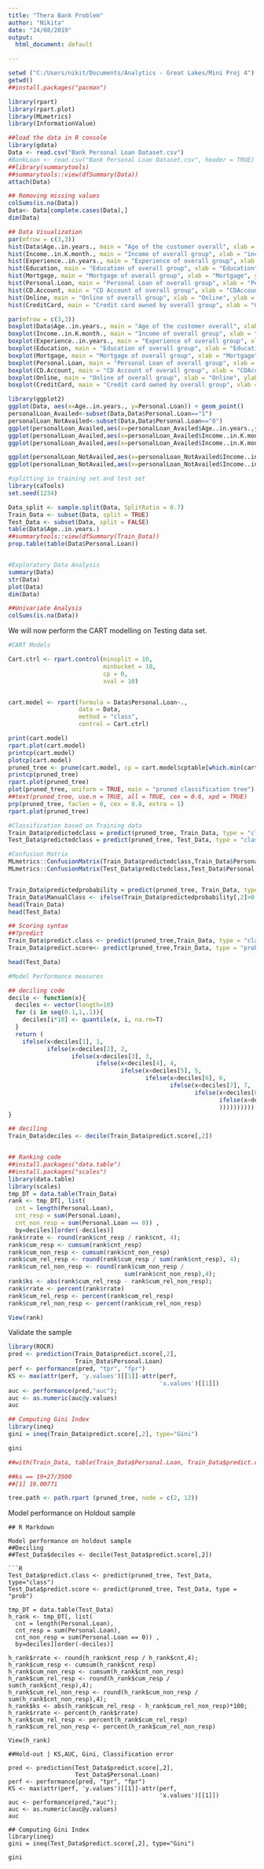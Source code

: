---
title: "Thera Bank Problem"
author: "Nikita"
date: "24/08/2019"
output:
  html_document: default

---

```{r }
setwd ("C:/Users/nikit/Documents/Analytics - Great Lakes/Mini Proj 4")
getwd()
##install.packages("pacman")

library(rpart)
library(rpart.plot)
library(MLmetrics)
library(InformationValue)

##load the data in R console
library(gdata)
Data <- read.csv("Bank Personal Loan Dataset.csv")
#BankLoan <- read.csv("Bank Personal Loan Dataset.csv", header = TRUE)
##library(summarytools)
##summarytools::view(dfSummary(Data))
attach(Data)

## Removing missing values
colSums(is.na(Data))
Data<- Data[complete.cases(Data),]
dim(Data)
```

```{R}
## Data Visualization
par(mfrow = c(3,3))
hist(Data$Age..in.years., main = "Age of the customer overall", xlab = "Age", ylab = "Frequency", xlim = c(30,60))
hist(Income..in.K.month., main = "Income of overall group", xlab = "income", ylab = "Frequency", xlim = c(8,224))
hist(Experience..in.years., main = "Experience of overall group", xlab = "Experience", ylab = "Frequency", xlim = c(-3,43))
hist(Education, main = "Education of overall group", xlab = "Education", ylab = "Frequency", xlim = c(1,3))
hist(Mortgage, main = "Mortgage of overall group", xlab = "Mortgage", ylab = "Frequency", xlim = c(0,635))
hist(Personal.Loan, main = "Personal Loan of overall group", xlab = "Personal Loan", ylab = "Frequency", xlim = c(0,10))
hist(CD.Account, main = "CD Account of overall group", xlab = "CDAccount", ylab = "Frequency", xlim = c(0,5))
hist(Online, main = "Online of overall group", xlab = "Online", ylab = "Frequency", xlim = c(0,5))
hist(CreditCard, main = "Credit card owned by overall group", xlab = "Credit card", ylab = "Frequency", xlim = c(0,5))

par(mfrow = c(3,3))
boxplot(Data$Age..in.years., main = "Age of the customer overall", xlab = "Age", ylab = "Frequency", horizontal = TRUE)
boxplot(Income..in.K.month., main = "Income of overall group", xlab = "income", ylab = "Frequency", horizontal = TRUE)
boxplot(Experience..in.years., main = "Experience of overall group", xlab = "Experience", ylab = "Frequency", horizontal = TRUE)
boxplot(Education, main = "Education of overall group", xlab = "Education", ylab = "Frequency", horizontal = TRUE)
boxplot(Mortgage, main = "Mortgage of overall group", xlab = "Mortgage", ylab = "Frequency", horizontal = TRUE)
boxplot(Personal.Loan, main = "Personal Loan of overall group", xlab = "Personal Loan", ylab = "Frequency", horizontal = TRUE)
boxplot(CD.Account, main = "CD Account of overall group", xlab = "CDAccount", ylab = "Frequency", horizontal = TRUE)
boxplot(Online, main = "Online of overall group", xlab = "Online", ylab = "Frequency", horizontal = TRUE)
boxplot(CreditCard, main = "Credit card owned by overall group", xlab = "Credit card", ylab = "Frequency", horizontal = TRUE)

library(ggplot2)
ggplot(Data, aes(x=Age..in.years., y=Personal.Loan)) + geom_point()
personalLoan_Availed<-subset(Data,Data$Personal.Loan=="1")
personalLoan_NotAvailed<-subset(Data,Data$Personal.Loan=="0")
ggplot(personalLoan_Availed,aes(x=personalLoan_Availed$Age..in.years.,y=personalLoan_Availed$Education))+geom_point()
ggplot(personalLoan_Availed,aes(x=personalLoan_Availed$Income..in.K.month.,y=personalLoan_Availed$Family.members))+geom_count()
ggplot(personalLoan_Availed,aes(x=personalLoan_Availed$Income..in.K.month.,y=personalLoan_Availed$Family.members))+geom_col()

ggplot(personalLoan_NotAvailed,aes(x=personalLoan_NotAvailed$Income..in.K.month.,y=personalLoan_NotAvailed$Family.members))+geom_col()
ggplot(personalLoan_NotAvailed,aes(x=personalLoan_NotAvailed$Income..in.K.month.,y=personalLoan_NotAvailed$Family.members))+geom_point()


```


```{R}
#splitting in training set and test set
library(caTools)
set.seed(1234)

Data_split <- sample.split(Data, SplitRatio = 0.7)
Train_Data <- subset(Data, split = TRUE)
Test_Data <- subset(Data, split = FALSE)
table(Data$Age..in.years.)
##summarytools::view(dfSummary(Train_Data))
prop.table(table(Data$Personal.Loan))


#Exploratory Data Analysis
summary(Data)
str(Data)
plot(Data)
dim(Data)

##Univariate Analysis
colSums(is.na(Data))

```

We will now perform the CART modelling on Testing data set.

```{R}

#CART Models

Cart.ctrl <- rpart.control(minsplit = 10,
                           minbucket = 10,
                           cp = 0,
                           xval = 10)


cart.model <- rpart(formula = Data$Personal.Loan~.,
                    data = Data,
                    method = "class",
                    control = Cart.ctrl)

print(cart.model)
rpart.plot(cart.model)
printcp(cart.model)
plotcp(cart.model)
pruned_tree <- prune(cart.model, cp = cart.model$cptable[which.min(cart.model$cptable[,"xerror"]),"CP"])
printcp(pruned_tree)
rpart.plot(pruned_tree)
plot(pruned_tree, uniform = TRUE, main = "pruned classification tree")
##text(pruned_tree, use.n = TRUE, all = TRUE, cex = 0.6, xpd = TRUE)
prp(pruned_tree, faclen = 0, cex = 0.8, extra = 1)
rpart.plot(pruned_tree)

#Classification based on Training data
Train_Data$predictedclass = predict(pruned_tree, Train_Data, type = "class")
Test_Data$predictedclass = predict(pruned_tree, Test_Data, type = "class")

#Confusion Matrix
MLmetrics::ConfusionMatrix(Train_Data$predictedclass,Train_Data$Personal.Loan)
MLmetrics::ConfusionMatrix(Test_Data$predictedclass,Test_Data$Personal.Loan)


Train_Data$predictedprobability = predict(pruned_tree, Train_Data, type = "prob")
Train_Data$ManualClass <- ifelse(Train_Data$predictedprobability[,2]>0.20,1,0)
head(Train_Data)
head(Test_Data)

```


```{R}
## Scoring syntax 
##?predict  
Train_Data$predict.class <- predict(pruned_tree,Train_Data, type = "class")
Train_Data$predict.score<- predict(pruned_tree,Train_Data, type = "prob")

head(Test_Data)

#Model Performance measures

## deciling code 
decile <- function(x){ 
  deciles <- vector(length=10) 
  for (i in seq(0.1,1,.1)){ 
    deciles[i*10] <- quantile(x, i, na.rm=T) 
  } 
  return ( 
    ifelse(x<deciles[1], 1, 
           ifelse(x<deciles[2], 2, 
                  ifelse(x<deciles[3], 3, 
                         ifelse(x<deciles[4], 4, 
                                ifelse(x<deciles[5], 5, 
                                       ifelse(x<deciles[6], 6, 
                                              ifelse(x<deciles[7], 7, 
                                                     ifelse(x<deciles[8], 8, 
                                                            ifelse(x<deciles[9], 9, 10 
                                                            )))))))))) 
} 

## deciling 
Train_Data$deciles <- decile(Train_Data$predict.score[,2])


## Ranking code 
##install.packages("data.table") 
##install.packages("scales") 
library(data.table) 
library(scales) 
tmp_DT = data.table(Train_Data) 
rank <- tmp_DT[, list( 
  cnt = length(Personal.Loan),  
  cnt_resp = sum(Personal.Loan),  
  cnt_non_resp = sum(Personal.Loan == 0)) ,  
  by=deciles][order(-deciles)] 
rank$rrate <- round(rank$cnt_resp / rank$cnt, 4); 
rank$cum_resp <- cumsum(rank$cnt_resp) 
rank$cum_non_resp <- cumsum(rank$cnt_non_resp) 
rank$cum_rel_resp <- round(rank$cum_resp / sum(rank$cnt_resp), 4); 
rank$cum_rel_non_resp <- round(rank$cum_non_resp /  
                                 sum(rank$cnt_non_resp),4); 
rank$ks <- abs(rank$cum_rel_resp - rank$cum_rel_non_resp); 
rank$rrate <- percent(rank$rrate) 
rank$cum_rel_resp <- percent(rank$cum_rel_resp) 
rank$cum_rel_non_resp <- percent(rank$cum_rel_non_resp)

View(rank)


```

Validate the sample

```{R}
library(ROCR) 
pred <- prediction(Train_Data$predict.score[,2], 
                   Train_Data$Personal.Loan) 
perf <- performance(pred, "tpr", "fpr") 
KS <- max(attr(perf, 'y.values')[[1]]-attr(perf, 
                                           'x.values')[[1]]) 
auc <- performance(pred,"auc");  
auc <- as.numeric(auc@y.values) 
auc

## Computing Gini Index 
library(ineq) 
gini = ineq(Train_Data$predict.score[,2], type="Gini") 

gini

##with(Train_Data, table(Train_Data$Personal.Loan, Train_Data$predict.class))

##ks == 19+27/3500
##[1] 19.00771

tree.path <- path.rpart (pruned_tree, node = c(2, 12)) 

```

Model performance on Holdout sample


```
## R Markdown

Model performance on holdout sample
##Deciling
##Test_Data$deciles <- decile(Test_Data$predict.score[,2])

```{R}
Test_Data$predict.class <- predict(pruned_tree, Test_Data, type="class") 
Test_Data$predict.score <- predict(pruned_tree, Test_Data, type = "prob")

tmp_DT = data.table(Test_Data) 
h_rank <- tmp_DT[, list( 
  cnt = length(Personal.Loan),  
  cnt_resp = sum(Personal.Loan),  
  cnt_non_resp = sum(Personal.Loan == 0)) ,  
  by=deciles][order(-deciles)]

h_rank$rrate <- round(h_rank$cnt_resp / h_rank$cnt,4); 
h_rank$cum_resp <- cumsum(h_rank$cnt_resp) 
h_rank$cum_non_resp <- cumsum(h_rank$cnt_non_resp) 
h_rank$cum_rel_resp <- round(h_rank$cum_resp / sum(h_rank$cnt_resp),4); 
h_rank$cum_rel_non_resp <- round(h_rank$cum_non_resp / sum(h_rank$cnt_non_resp),4); 
h_rank$ks <- abs(h_rank$cum_rel_resp - h_rank$cum_rel_non_resp)*100; 
h_rank$rrate <- percent(h_rank$rrate) 
h_rank$cum_rel_resp <- percent(h_rank$cum_rel_resp) 
h_rank$cum_rel_non_resp <- percent(h_rank$cum_rel_non_resp) 

View(h_rank) 

##Hold-out | KS,AUC, Gini, Classification error

pred <- prediction(Test_Data$predict.score[,2], 
                   Test_Data$Personal.Loan) 
perf <- performance(pred, "tpr", "fpr") 
KS <- max(attr(perf, 'y.values')[[1]]-attr(perf, 
                                           'x.values')[[1]]) 
auc <- performance(pred,"auc");  
auc <- as.numeric(auc@y.values) 
auc

## Computing Gini Index 
library(ineq) 
gini = ineq(Test_Data$predict.score[,2], type="Gini") 

gini
```
